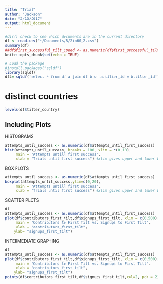 ```yaml
---
title: "Trial"
author: "Jackson"
date: "2/13/2017"
output: html_document
---
```



```r
#dir() check to see which documents are in the current directory
df <- read.csv("~/Documents/R/2in60_2.csv")
summary(df)
##df$first_successful_tilt_speed <- as.numeric(df$first_successful_tilt_speed)
knitr::opts_chunk$set(echo = TRUE)
```
```r
# Load the package
#install.packages("sqldf")
library(sqldf)
df2= sqldf("select * from df a join df b on a.tilter_id = b.tilter_id")
```



# distinct countries

```r
levels(df$tilter_country)
```

## Including Plots

HISTOGRAMS

```r
attempts_until_success <- as.numeric(df$attempts_until_first_success)
hist(attempts_until_success, breaks = 100, xlim = c(0,10),
     main = "Attempts untill first success",
     xlab = "Trials until first success") #xlim gives upper and lower bound

```

BOX PLOTS

```r
attempts_until_success <- as.numeric(df$attempts_until_first_success)
boxplot(attempts_until_success,ylim=c(0,20),
     main = "Attempts untill first success",
     xlab = "Trials until first success") #xlim gives upper and lower bound

```

SCATTER PLOTS 

```r
df
attempts_until_success <- as.numeric(df$attempts_until_first_success)
plot(df$contributors_first_tilt,df$signups_first_tilt, xlim = c(0,500), ylim=c(0,200),
     main = "Contributors to First Tilt vs. Signups to First Tilt",
     xlab = "contributors_first_tilt",
    ylab= "signups_first_tilt")
```


INTERMEDIATE GRAPHING


```r
df
attempts_until_success <- as.numeric(df$attempts_until_first_success)
plot(df$contributors_first_tilt,df$signups_first_tilt, xlim = c(0,500), ylim=c(0,200),
     main = "Contributors to First Tilt vs. Signups to First Tilt",
     xlab = "contributors_first_tilt",
    ylab= "signups_first_tilt")
points(df$contributors_first_tilt,df$signups_first_tilt,col=2, pch = 2)
```
